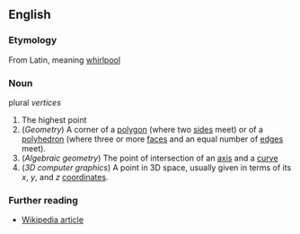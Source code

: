 ==English==

===Etymology===
From Latin, meaning [[whirlpool]]

===Noun===
plural ''vertices''
#The highest point
#(''Geometry'') A corner of a [[polygon]] (where two [[side]]s meet) or of a [[polyhedron]] (where three or more [[face]]s and an equal number of [[edge]]s meet).
#(''Algebraic geometry'') The point of intersection of an [[axis]] and a [[curve]]
#(''3D computer graphics'') A point in 3D space, usually given in terms of its ''x'', ''y'', and ''z'' [[coordinate]]s.

===Further reading===
*[[en:Vertex|Wikipedia article]]